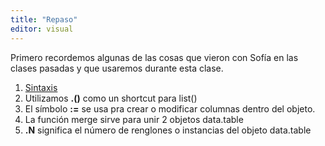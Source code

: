 ```yaml
---
title: "Repaso"
editor: visual
---
```


Primero recordemos algunas de las cosas que vieron con Sofía en las clases pasadas y que usaremos durante esta clase.

1. [Sintaxis](https://sofiazorrilla.github.io/data.table_long/tema1.html)
2. Utilizamos **.()** como un shortcut para list()
3. El símbolo **:=** se usa pra crear o modificar columnas dentro del objeto.
4. La función merge sirve para unir 2 objetos data.table
5. **.N** significa el número de renglones o instancias del objeto data.table
